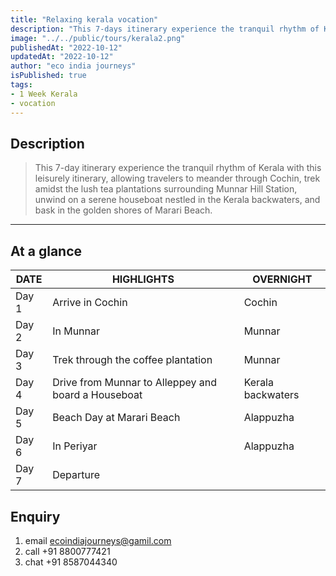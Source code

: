```yaml
---
title: "Relaxing kerala vocation"
description: "This 7-days itinerary experience the tranquil rhythm of Kerala with this leisurely itinerary, allowing travelers to meander through Cochin, trek amidst the lush tea plantations surrounding Munnar Hill Station, unwind on a serene houseboat nestled in the Kerala backwaters, and bask in the golden shores of Marari Beach." 
image: "../../public/tours/kerala2.png"
publishedAt: "2022-10-12"
updatedAt: "2022-10-12"
author: "eco india journeys"
isPublished: true
tags:
- 1 Week Kerala
- vocation
---
```



## Description

> This 7-day itinerary experience the tranquil rhythm of Kerala with this leisurely itinerary, allowing travelers to meander through Cochin, trek amidst the lush tea plantations surrounding Munnar Hill Station, unwind on a serene houseboat nestled in the Kerala backwaters, and bask in the golden shores of Marari Beach.
---

## At a glance

| DATE   | HIGHLIGHTS                                                   | OVERNIGHT                                             |
| -------|-----------------------------------------------------------|-----------------------------------------------------------|
| Day 1  | Arrive in Cochin                          | Cochin  |
| Day 2  | In Munnar      | Munnar     |
| Day 3  | Trek through the coffee plantation    | Munnar |
| Day 4  | Drive from Munnar to Alleppey and board a Houseboat | Kerala backwaters |
| Day 5  | Beach Day at Marari Beach |  Alappuzha|
| Day 6  | In Periyar   | Alappuzha|
| Day 7  | Departure    |  

## Enquiry
1.  email ecoindiajourneys@gamil.com
2.  call +91 8800777421
3.  chat +91 8587044340

